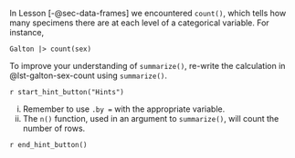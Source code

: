 ::: {.callout-tip #lck-5.61 collapse=true}

In Lesson [-@sec-data-frames] we encountered `count()`, which tells how many specimens there are at each level of a categorical variable. For instance, 

:::: {#lst-galton-sex-count}
```webr-r
Galton |> count(sex)
```
::::

To improve your understanding of `summarize()`, re-write the calculation in @lst-galton-sex-count using `summarize()`. 

`r start_hint_button("Hints")`

i. Remember to use `.by = ` with the appropriate variable.
ii. The `n()` function, used in an argument to `summarize()`, will count the number of rows.

`r end_hint_button()`

:::

